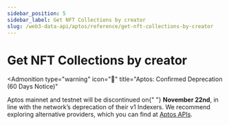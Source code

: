 ```yaml
---
sidebar_position: 5
sidebar_label: Get NFT Collections by creator
slug: /web3-data-api/aptos/reference/get-nft-collections-by-creator
---
```



# Get NFT Collections by creator


<Admonition
  type="warning"
  icon="🚨"
  title="Aptos: Confirmed Deprecation (60 Days Notice)"
>
  <p>
    Aptos mainnet and testnet will be discontinued on{" "}
    <strong>November 22nd</strong>, in line with the network’s deprecation of
    their v1 Indexers. We recommend exploring alternative providers, which you
    can find at <a href="https://aptos.dev/en/build/apis">Aptos APIs</a>.
  </p>
</Admonition>
<ApiReference {...config["aptos-web3"].getNFTCollectionsByCreator} />
